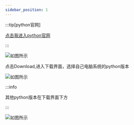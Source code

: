 ```yaml
---
sidebar_position: 1
---
```



:::tip[python官网]

[点击我进入python官网](https://www.python.org/)

:::

![如图所示](./img/python_download.png)

点击Download,进入下载界面，选择自己电脑系统的python版本

![如图所示](./img/python_download2.jpg)

:::info 

其他python版本在下载界面下方

:::

![如图所示](./img/other_version.png)